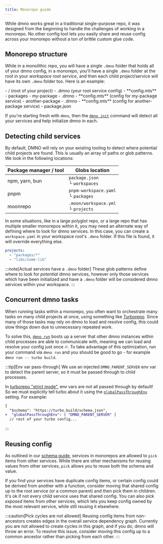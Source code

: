 ```yaml
---
title: Monorepo guide
---
```



While dmno works great in a traditional single-purpose repo, it was designed from the beginning to handle the challenges of working in a monorepo. No other config tool lets you easily share and reuse config across your monorepo without a ton of brittle custom glue code.

## Monorepo structure

While in a monolithic repo, you will have a single `.dmno` folder that holds all of your dmno config, in a monorepo, you'll have a single `.dmno` folder at the root in your _workspace root service_, and then each child project/service will have its own `.dmno` folder too. Here is an example:

<FileTree>
    - / (root of your project)
      - .dmno (your root service config)
        - **config.mts**
      - packages
        - my-package
          - .dmno 
            - **config.mts** (config for my-package service)
        - another-package
          - .dmno
            - **config.mts** (config for another-package service)
      - package.json
</ FileTree>

If you're starting fresh with `dmno`, then the [`dmno init`](/docs/reference/cli/init/) command will detect all your services and help initialize dmno in each.

## Detecting child services

By default, DMNO will rely on your existing tooling to detect where potential child projects are found. This is usually an array of paths or glob patterns. We look in the following locations:

| Package manager / tool | Globs location |
|---|---|
| npm, yarn, bun | `package.json`<br/>└ `workspaces` |
| pnpm | `pnpm-workspace.yaml`<br/>└ `packages` |
| moonrepo | `.moon/workspace.yml`<br/>└ `projects` |

In some situations, like in a large polyglot repo, or a large repo that has multiple smaller monorepos within it, you may need an alternate way of defining where to look for dmno services. In this case, you can create a `workspace.yaml` in your workspace root's `.dmno` folder. If this file is found, it will override everything else.

```yaml title=".dmno/workpace.yaml"
projects:
  - "packages/*"
  - "libs/some-lib"
```

:::note[Actual services have a `.dmno` folder]
These glob patterns define where to look for _potential_ dmno services, however only those services which have been initialized and have a `.dmno` folder will be considered dmno services within your workspace.
:::

## Concurrent dmno tasks

When running tasks within a monorepo, you often want to orchestrate many tasks on many child projects at once, using something like [Turborepo](https://turbo.build/repo/docs). Since many of those tasks may rely on dmno to load and resolve config, this could slow things down due to unnecessary repeated work.

To solve this, [`dmno run`](/docs/reference/cli/run/) boots up a server that other dmno instances within child processes are able to communicate with, meaning we can load and resolve your config just once 🔥. To take advantage of this optimization, run your command via `dmno run` and you should be good to go - for example `dmno run -- turbo build`.

:::tip[Env var pass-through]
We use an injected `DMNO_PARENT_SERVER` env var to detect the parent server, so it must be passed through to child processes.

In [turborepo "strict mode"](https://turbo.build/repo/docs/crafting-your-repository/using-environment-variables#strict-mode), env vars are not all passed through by default! So we must explicitly tell turbo about it using the [`globalPassThroughEnv`](https://turbo.build/repo/docs/reference/configuration#globalpassthroughenv) setting. For example:

```diff lang=json title='turbo.json'
{
  "$schema": "https://turbo.build/schema.json",
+  "globalPassThroughEnv": [ "DMNO_PARENT_SERVER" ]
  // rest of your turbo config...
```
:::

## Reusing config

As outlined in our [schema guide](/docs/guides/schema/), services in monorepos are allowed to `pick` items from other services. While there are other mechanisms for reusing values from other services, `pick` allows you to reuse both the schema and value.

If you find your services have duplicate config items, or certain config could be derived from another with a function, consider moving that shared config up to the root service (or a common parent) and then pick them in children. It's ok if not every child service uses that shared config. You can also pick _exposed_ items from other services, which lets you keep config owned by the most relevant service, while still reusing it elsewhere.

:::caution[Pick cycles are not allowed]
Reusing config items from non-ancestors creates edges in the overall service dependency graph. Currently you are not allowed to create cycles in this graph, and if you do, dmno will throw an error. To resolve this issue, consider moving this config up to a common ancestor rather than picking from each other.
:::
